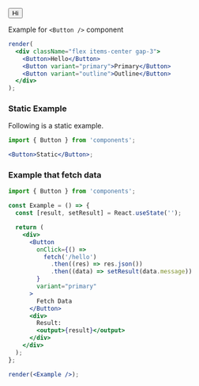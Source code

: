 
<Button variant="primary">Hi</Button>

Example for `<Button />` component

```jsx
render(
  <div className="flex items-center gap-3">
    <Button>Hello</Button>
    <Button variant="primary">Primary</Button>
    <Button variant="outline">Outline</Button>
  </div>
);
```

### Static Example

Following is a static example.

```jsx static
import { Button } from 'components';

<Button>Static</Button>;
```

### Example that fetch data

```jsx
import { Button } from 'components';

const Example = () => {
  const [result, setResult] = React.useState('');

  return (
    <div>
      <Button
        onClick={() =>
          fetch('/hello')
            .then((res) => res.json())
            .then((data) => setResult(data.message))
        }
        variant="primary"
      >
        Fetch Data
      </Button>
      <div>
        Result:
        <output>{result}</output>
      </div>
    </div>
  );
};

render(<Example />);
```
